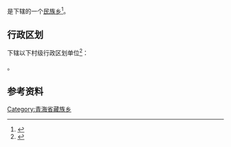{{中国乡级行政区|63/21/28/200/000}}

'''{{PAGENAMEBASE}}'''是{{PRC admin/fullname|63/21/28/200/000|3}}下辖的一个[[民族乡|民族乡]]<ref>{{PRC admin/ref sgc|{{PRC admin/parent|63/21/28/200/000}}}}</ref>。

== 行政区划 ==
{{PAGENAMEBASE}}下辖以下村级行政区划单位<ref>{{PRC admin/ref sgc|63/21/28/200/000}}</ref>：

{{PRC admin/children|63/21/28/200/000}}。

== 参考资料 ==
{{reflist}}

{{青海行政区划小作品}}
{{PRC admin/navcat|63/21/28/200/000}}
[[Category:青海省藏族乡|Category:青海省藏族乡]]